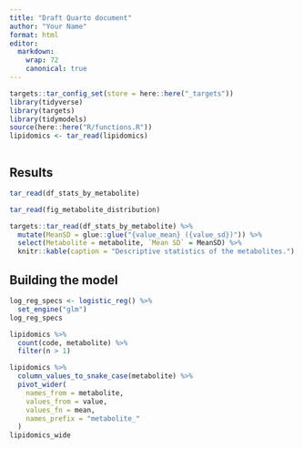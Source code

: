 ```yaml
---
title: "Draft Quarto document"
author: "Your Name"
format: html
editor:
  markdown:
    wrap: 72
    canonical: true
---
```


```r
targets::tar_config_set(store = here::here("_targets"))
library(tidyverse)
library(targets)
library(tidymodels)
source(here::here("R/functions.R"))
lipidomics <- tar_read(lipidomics)
```

```         
```

## Results

```r
tar_read(df_stats_by_metabolite)
```

```r
tar_read(fig_metabolite_distribution)
```

```r
targets::tar_read(df_stats_by_metabolite) %>% 
  mutate(MeanSD = glue::glue("{value_mean} ({value_sd})")) %>%
  select(Metabolite = metabolite, `Mean SD` = MeanSD) %>%
  knitr::kable(caption = "Descriptive statistics of the metabolites.")
```

## Building the model

```r
log_reg_specs <- logistic_reg() %>%
  set_engine("glm")
log_reg_specs

lipidomics %>%
  count(code, metabolite) %>%
  filter(n > 1)

lipidomics %>%
  column_values_to_snake_case(metabolite) %>%
  pivot_wider(
    names_from = metabolite,
    values_from = value,
    values_fn = mean,
    names_prefix = "metabolite_"
  )
lipidomics_wide




```
